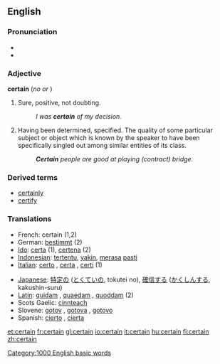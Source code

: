 ==English==

{{rank|often|themselves|half|269|certain|sent|keep|myself}}

===Pronunciation===
*{{IPA|/ˈsɝtən/ or /ˈsɝt̚n̩/ (CanE)}}
*{{Audio|En-ca-certain.ogg|Audio (CA)}}

===Adjective===
'''certain'''  (''no'' {{compar}} ''or'' {{superl}})
<!-- the adjective has no comparative or superlative, only the adverb "certainly" (more/most) right?  "Most certainly, squire!"  < -- American sarcastic expression.
'''certain'''  ({{compar}}: '''more certain''', {{superl}}: '''most certain''')
-->

# Sure, positive, not doubting.
#: ''I was '''certain''' of my decision.''
# Having been determined, specified.  The quality of some particular subject or object which is known by the speaker to have been specifically singled out among similar entities of its class. 
#: '''''Certain''' people are good at playing (contract) bridge.''

===Derived terms===
*[[certainly]] {{pos_adv}}
*[[certify]] {{pos_vt}}

===Translations===
{{top}}
*French: certain (1,2)
*German: [[bestimmt]] (2)
*[[Ido]]: [[certa]] (1), [[certena]] (2)
*[[Indonesian]]: [[tentu|tertentu]], [[yakin]], [[rasa|merasa]] [[pasti]]
*[[Italian]]: [[certo]] {{m}}, [[certa]] {{f}}, [[certi]] {{p}} (1)
{{mid}}
*[[Japanese]]: [[特定]]の ([[とくてい]]の, tokutei no), [[確信]]する ([[かくしん]]する, kakushin-suru)
*[[Latin]]: [[quidam#Adjective|quidam]] {{m}}, [[quidam#Adjective|quaedam]] {{f}}, [[quidam#Adjective|quoddam]] {{n}} (2)
*Scots Gaelic: [[cinnteach]]
*Slovene: [[gotov]] {{m}}, [[gotova]] {{f}}, [[gotovo]] {{n}}
*Spanish: [[cierto]] {{m}}, [[cierta]] {{f}}
{{bottom}}

[[Category:1000 English basic words]]

[[et:certain]]
[[fr:certain]]
[[gl:certain]]
[[io:certain]]
[[it:certain]]
[[hu:certain]]
[[fi:certain]]
[[zh:certain]]